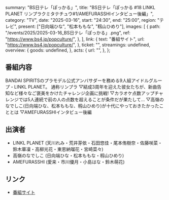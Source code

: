   summary: "BS日テレ「ぽっかる」",
  title:
    "BS日テレ「ぽっかる #18 LINKL PLANET リンプラクミタテチュウ#1/AMEFURASSHIインタビュー後編」",
  category: "TV",
  date: "2025-03-16",
  start: "24:30",
  end: "25:00",
  region: "テレビ",
  present: ["日向端ひな", "松本ももな", "籾山ひめり"],
  images: [
    {
      path: "/events/2025/2025-03-16_BS日テレ「ぽっかる」.png",
      ref: "https://www.bs4.jp/popculture/",
    },
  ],
  link: {
    text: "番組サイト",
    url: "https://www.bs4.jp/popculture/",
  },
  ticket: "",
  streamings: undefined,
  overview: {
    goods: undefined,
  },
  acts: {
    url: "",
  },
};

## 番組内容

BANDAI SPIRITSのプラモデル公式アンバサダーを務める9人組アイドルグループ・LINKL PLANET。
通称リンプラ
▽結成3周年を迎えた彼女たちが、新曲告知など様々なご褒美をかけたチャレンジ企画に挑戦!
▽カラオケ点数アップチャレンジでは5人連続で前の人の点数を超えることが条件だが果たして…
▽高嶺のなでしこ(日向端ひな、松本ももな、籾山ひめり)が十代にやっておきたかったこととは
▽AMEFURASSHIインタビュー後編

## 出演者

- LINKL PLANET (天川れみ・荒井芽依・石田悠佳・尾本侑樹奈・佐藤咲菜・鈴木華凜・高柳光花・東恩納瑠花・宮崎菜々)
- 高嶺のなでしこ (日向端ひな・松本ももな・籾山ひめり)
- AMEFURASSHI (愛来・市川優月・小島はな・鈴木萌花)

## リンク

- [番組サイト](https://www.bs4.jp/popculture/)
